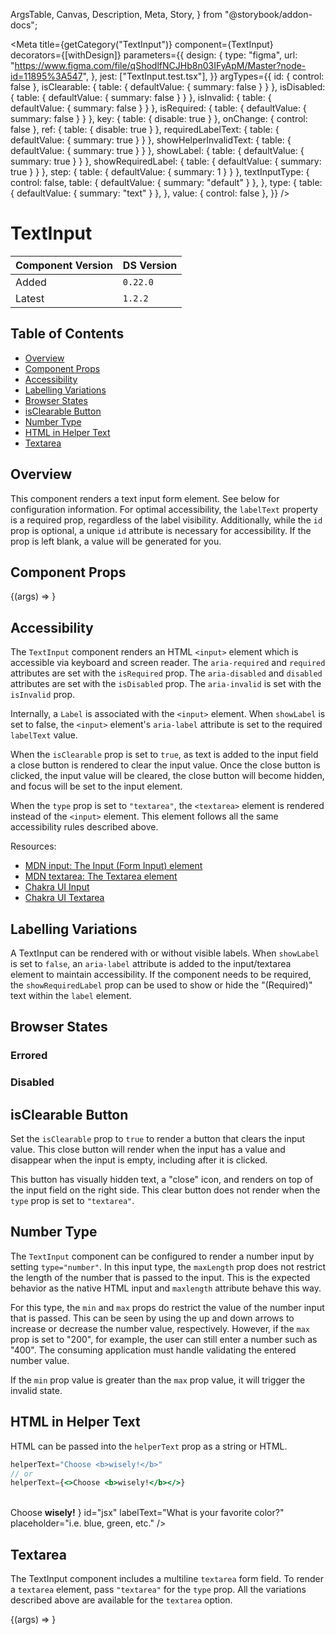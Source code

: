   ArgsTable,
  Canvas,
  Description,
  Meta,
  Story,
} from "@storybook/addon-docs";


<Meta
  title={getCategory("TextInput")}
  component={TextInput}
  decorators={[withDesign]}
  parameters={{
    design: {
      type: "figma",
      url: "https://www.figma.com/file/qShodlfNCJHb8n03IFyApM/Master?node-id=11895%3A547",
    },
    jest: ["TextInput.test.tsx"],
  }}
  argTypes={{
    id: { control: false },
    isClearable: { table: { defaultValue: { summary: false } } },
    isDisabled: { table: { defaultValue: { summary: false } } },
    isInvalid: { table: { defaultValue: { summary: false } } },
    isRequired: { table: { defaultValue: { summary: false } } },
    key: { table: { disable: true } },
    onChange: { control: false },
    ref: { table: { disable: true } },
    requiredLabelText: { table: { defaultValue: { summary: true } } },
    showHelperInvalidText: { table: { defaultValue: { summary: true } } },
    showLabel: { table: { defaultValue: { summary: true } } },
    showRequiredLabel: { table: { defaultValue: { summary: true } } },
    step: { table: { defaultValue: { summary: 1 } } },
    textInputType: {
      control: false,
      table: { defaultValue: { summary: "default" } },
    },
    type: {
      table: { defaultValue: { summary: "text" } },
    },
    value: { control: false },
  }}
/>

# TextInput

| Component Version | DS Version |
| ----------------- | ---------- |
| Added             | `0.22.0`   |
| Latest            | `1.2.2`    |

## Table of Contents

- [Overview](#overview)
- [Component Props](#component-props)
- [Accessibility](#accessibility)
- [Labelling Variations](#labelling-variations)
- [Browser States](#browser-states)
- [isClearable Button](#isclearable-button)
- [Number Type](#number-type)
- [HTML in Helper Text](#html-in-helper-text)
- [Textarea](#textarea)

## Overview

<Description of={TextInput} />

This component renders a text input form element. See below for configuration
information. For optimal accessibility, the `labelText` property is a required
prop, regardless of the label visibility. Additionally, while the `id` prop is
optional, a unique `id` attribute is necessary for accessibility. If the prop
is left blank, a value will be generated for you.

## Component Props

<Canvas withToolbar>
  <Story
    name="TextInput with Controls"
    args={{
      className: undefined,
      defaultValue: undefined,
      helperText: "Choose wisely.",
      id: "textInput-id",
      isClearable: false,
      isDisabled: false,
      isInvalid: false,
      invalidText: "This is error text :(",
      isRequired: true,
      labelText: "What is your favorite color?",
      max: undefined,
      maxLength: undefined,
      min: undefined,
      name: undefined,
      onChange: undefined,
      onClick: undefined,
      onFocus: undefined,
      placeholder: "e.g. blue, green, etc.",
      requiredLabelText: undefined,
      showHelperInvalidText: true,
      showLabel: true,
      showRequiredLabel: true,
      step: 1,
      textInputType: "default",
      type: "text",
      value: undefined,
    }}
  >
    {(args) => <TextInput {...args} />}
  </Story>
</Canvas>

<ArgsTable story="TextInput with Controls" />

## Accessibility

The `TextInput` component renders an HTML `<input>` element which is accessible
via keyboard and screen reader. The `aria-required` and `required` attributes are
set with the `isRequired` prop. The `aria-disabled` and `disabled` attributes are
set with the `isDisabled` prop. The `aria-invalid` is set with the `isInvalid`
prop.

Internally, a `Label` is associated with the `<input>` element. When `showLabel`
is set to false, the `<input>` element's `aria-label` attribute is set to the
required `labelText` value.

When the `isClearable` prop is set to `true`, as text is added to the input
field a close button is rendered to clear the input value. Once the close button
is clicked, the input value will be cleared, the close button will become hidden,
and focus will be set to the input element.

When the `type` prop is set to `"textarea"`, the `<textarea>` element
is rendered instead of the `<input>` element. This element follows all the same
accessibility rules described above.

Resources:

- [MDN input: The Input (Form Input) element](https://developer.mozilla.org/en-US/docs/Web/HTML/Element/input)
- [MDN textarea: The Textarea element](https://developer.mozilla.org/en-US/docs/Web/HTML/Element/textarea)
- [Chakra UI Input](https://chakra-ui.com/docs/components/form/input)
- [Chakra UI Textarea](https://chakra-ui.com/docs/components/form/textarea)

## Labelling Variations

A TextInput can be rendered with or without visible labels. When `showLabel` is
set to `false`, an `aria-label` attribute is added to the input/textarea element
to maintain accessibility. If the component needs to be required, the
`showRequiredLabel` prop can be used to show or hide the "(Required)" text
within the `label` element.

<Canvas withToolbar>
  <Story name="Labelling Variations">
    <VStack align="stretch" spacing={12}>
      <TextInput
        helperText="Choose wisely!"
        id="textInput-1"
        labelText="What is your favorite color?"
        placeholder="i.e. blue, green, etc."
      />
      <TextInput
        id="textInput-2"
        labelText="What is your favorite color?"
        placeholder="i.e. blue, green, etc."
        showLabel={false}
      />
      <TextInput
        id="textInput-3"
        isRequired
        labelText="What is your favorite color?"
        placeholder="i.e. blue, green, etc."
      />
      <TextInput
        id="textInput-4"
        isRequired
        labelText="What is your favorite color?"
        placeholder="i.e. blue, green, etc."
        showRequiredLabel={false}
      />
      <TextInput
        helperText="Choose wisely!"
        id="textInput-5"
        labelText="What is your favorite color?"
        placeholder="i.e. blue, green, etc."
        showLabel={false}
      />
    </VStack>
  </Story>
</Canvas>

## Browser States

### Errored

<Canvas>
  <DSProvider>
    <TextInput
      helperText="Choose wisely!"
      id="errored"
      invalidText="This is error text :("
      isInvalid
      labelText="What is your favorite color?"
      placeholder="i.e. blue, green, etc."
    />
  </DSProvider>
</Canvas>

### Disabled

<Canvas>
  <DSProvider>
    <TextInput
      helperText="Choose wisely!"
      id="disabled"
      isDisabled
      labelText="What is your favorite color?"
      placeholder="i.e. blue, green, etc."
    />
  </DSProvider>
</Canvas>

## isClearable Button

Set the `isClearable` prop to `true` to render a button that clears the input
value. This close button will render when the input has a value and disappear
when the input is empty, including after it is clicked.

This button has visually hidden text, a "close" icon, and renders on top
of the input field on the right side. This clear button does not render when
the `type` prop is set to `"textarea"`.

<Canvas>
  <DSProvider>
    <TextInput
      id="isClearable-example"
      isClearable
      labelText="What is your favorite color?"
      placeholder="i.e. blue, green, etc."
    />
  </DSProvider>
</Canvas>

## Number Type

The `TextInput` component can be configured to render a number input by setting
`type="number"`. In this input type, the `maxLength` prop does not restrict the
length of the number that is passed to the input. This is the expected behavior
as the native HTML input and `maxlength` attribute behave this way.

For this type, the `min` and `max` props do restrict the value of the number
input that is passed. This can be seen by using the up and down arrows to
increase or decrease the number value, respectively. However, if the `max` prop
is set to "200", for example, the user can still enter a number such as "400".
The consuming application must handle validating the entered number value.

If the `min` prop value is greater than the `max` prop value, it will trigger
the invalid state.

<Canvas>
  <DSProvider>
    <VStack align="stretch" spacing={12}>
      <TextInput
        helperText="The min value is 10 and the max value is 20."
        id="number-type"
        labelText="Enter a number"
        max={20}
        min={10}
        placeholder="i.e. 1, 2, 3, etc."
        type="number"
      />
      <TextInput
        helperText="The min value is 30 and the max value is 5."
        id="number-type"
        invalidText="The min value is 30 and the max value is 5."
        labelText="Enter a number"
        max={5}
        min={30}
        placeholder="i.e. 1, 2, 3, etc."
        type="number"
      />
    </VStack>
  </DSProvider>
</Canvas>

## HTML in Helper Text

HTML can be passed into the `helperText` prop as a string or HTML.

```jsx
helperText="Choose <b>wisely!</b>"
// or
helperText={<>Choose <b>wisely!</b></>}
```

<Canvas>
  <DSProvider>
    <TextInput
      helperText="Choose <b>wisely!</b>"
      id="string"
      labelText="What is your favorite color?"
      placeholder="i.e. blue, green, etc."
    />
    <br />
    <TextInput
      helperText={
        <>
          Choose <b>wisely!</b>
        </>
      }
      id="jsx"
      labelText="What is your favorite color?"
      placeholder="i.e. blue, green, etc."
    />
  </DSProvider>
</Canvas>

## Textarea

The TextInput component includes a multiline `textarea` form field. To render a
`textarea` element, pass `"textarea"` for the `type` prop. All the variations
described above are available for the `textarea` option.

<Canvas withToolbar>
  <Story
    name="Textarea"
    args={{
      helperText: "Let it all out.",
      id: "textarea",
      invalidText: "This is error text :(",
      isDisabled: false,
      isInvalid: false,
      isRequired: true,
      labelText: "In less than 500 words, describe your favorite color?",
      placeholder: "Essay question...",
      showLabel: true,
      showRequiredLabel: true,
      type: "textarea",
    }}
    argTypes={{
      type: { control: false },
      textInputType: { control: false },
    }}
  >
    {(args) => <TextInput {...args} />}
  </Story>
</Canvas>
